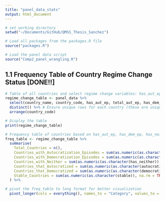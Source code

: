 ```yaml
---
title: "panel_data_stats"
output: html_document
---
```


```r
# set working directory 
setwd("~/Documents/GitHub/QMSS_Thesis_Sanchez")

# Load all packages from the packages.R file
source("packages.R")

# Load the panel data script
source("Comp2_panel_wrangling.R")
```

## 1.1 Frequency Table of Country Regime Change Status [DONE!!]
```r
# Table of all countries and select regime change variables: has_aut_ep, has_dem_ep, has_neither, autocratized, democratized, and stable, and total counts of autocratization and democratization episodes [DONE!!]
regime_change_table <- panel_data %>%
  select(country_name, country_code, has_aut_ep, total_aut_ep, has_dem_ep, total_dem_ep, has_neither, autocratized, democratized, stable) %>%
  distinct() %>% # Ensure unique rows for each country (these are unique because they're 0/1 for all rows of a given country) [rows = 167]
  arrange(country_code)

# Display the table
print(regime_change_table)

# Frequency table of countries based on has_aut_ep, has_dem_ep, has_neither, autocratized, democratized, and stable variables [DONE!!]
freq_table <- regime_change_table %>%
  summarise(
    Total_Countries = n(),
    Countries_with_Autocratization_Episodes = sum(as.numeric(as.character(has_aut_ep)), na.rm = TRUE),
    Countries_with_Democratization_Episodes = sum(as.numeric(as.character(has_dem_ep)), na.rm = TRUE),
    Countries_with_Neither = sum(as.numeric(as.character(has_neither)), na.rm = TRUE),
    Countries_that_Autocratized = sum(as.numeric(as.character(autocratized)), na.rm = TRUE),
    Countries_that_Democratized = sum(as.numeric(as.character(democratized)), na.rm = TRUE),
    Stable_Countries = sum(as.numeric(as.character(stable)), na.rm = TRUE)
  ) %>% 

# pivot the freq_table to long format for better visualization
  pivot_longer(cols = everything(), names_to = "Category", values_to = "Count")
```


